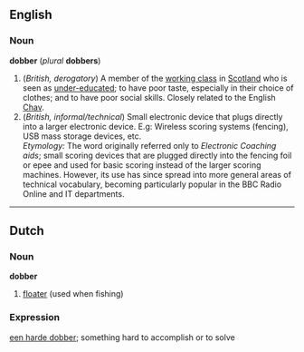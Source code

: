 ==English==
===Noun===
'''dobber''' (''plural'' '''dobbers''')

#(''British, derogatory'') A member of the [[working class]] in [[Scotland]] who is seen as [[under-educated]]; to have poor taste, especially in their choice of clothes; and to have poor social skills.  Closely related to the English [[Chav]].<br>
#(''British, informal/technical'') Small electronic device that plugs directly into a larger electronic device. E.g:  Wireless scoring systems (fencing), USB mass storage devices, etc. <br>''Etymology:'' The word originally referred only to ''Electronic Coaching aids''; small scoring devices that are plugged directly into the fencing foil or epee and used for basic scoring instead of the larger scoring machines.  However, its use has since spread into more general areas of technical vocabulary, becoming particularly popular in the BBC Radio Online and IT departments.

----
==Dutch==
===Noun===
'''dobber'''

# [[floater]] (used when fishing)

===Expression===
[[een harde dobber]]; something hard to accomplish or to solve
